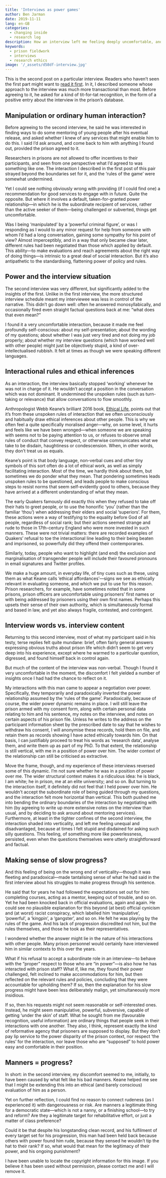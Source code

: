 ```yaml
---
title: 'Interviews as power games'
author: Ben Jarman
date: 2019-11-11
lang: en-GB
categories:
  - changing inside
  - research log
description: How an interview left me feeling deeply uncomfortable, and what this told me that the interviewee might not have
keywords:
  - prison fieldwork
  - interviews
  - research ethics
image: '/_assets/d58df-interview.jpg'
---
```


This is the second post on a particular interview. Readers who haven't seen the first part might want to [read it first](https://changinginside.co.uk/?p=706). In it, I described someone whose approach to the interview was much more transactional than most. Before agreeing to it, he asked for a kind of tit-for-tat recognition, in the form of a positive entry about the interview in the prison's database.

## Manipulation or ordinary human interaction?

Before agreeing to the second interview, he said he was interested in finding ways to do some mentoring of young people after his eventual release, and asked whether I knew of any services that might enable him to do this. I said I'd ask around, and come back to him with anything I found out, provided the prison agreed to it.

Researchers in prisons are not allowed to offer incentives to their participants, and seen from one perspective what I'd agreed to was something like one. The interaction I described in the first post of this pair strayed beyond the boundaries set for it, and the 'rules of the game' were somewhat undermined.

Yet I could see nothing obviously wrong with providing (if I could find one) a recommendation for good services to engage with in future. Quite the opposite. But where it involves a default, taken-for-granted power relationship---in which he is the subordinate recipient of services, rather than the active seeker of them---being challenged or subverted, things get uncomfortable.

Was I being 'manipulated' by a 'powerful criminal figure', or was I responding as I would to any minor request for help from someone with whom I'd had a long conversation, gaining some sympathy for his point of view? Almost imperceptibly, and in a way that only became clear later, different rules had been negotiated than those which applied by default. This ability---to make evaluations and reach agreements about the right way of doing things---is intrinsic to a great deal of social interaction. But it's also antipathetic to the standardising, flattening power of policy and rules.

## Power and the interview situation

The second interview was very different, but significantly added to the insights of the first. Unlike in the first interview, the more structured interview schedule meant my interviewee was less in control of the narrative. This didn't go down well: often he answered monosyllabically, and occasionally fired even straight factual questions back at me: "what does that even mean?"

I found it a very uncomfortable interaction, because it made me feel profoundly self-conscious: about my self-presentation; about the wording of my questions; about whether I was just very tired and not doing my job properly; about whether my interview questions (which have worked well with other people) might just be objectively stupid, a kind of over-intellectualised rubbish. It felt at times as though we were speaking different languages.

## Interactional rules and ethical inferences

As an interaction, the interview basically stopped 'working' whenever he was not in charge of it. He wouldn't accept a position in the conversation which was not dominant. It undermined the unspoken rules (such as turn-taking or relevance) that allow conversations to flow smoothly.

Anthropologist Webb Keane's brilliant 2016 book, [Ethical Life](https://press.princeton.edu/books/hardcover/9780691167732/ethical-life), points out that it's from these unspoken rules of interaction that we often unconsciously and habitually draw ethical inferences about other people. This is why we often feel a quite specifically moralised anger---why, on some level, it hurts and feels like we have been wronged---when someone we are speaking with seems not to be paying attention to us, or refuses to observe small rules of conduct that convey respect, or otherwise communicates what we take to be disdain, haughtiness or condescension. When, in other words, they don't treat us as equals.

Keane's point is that body language, non-verbal cues and other tiny symbols of this sort often do a lot of ethical work, as well as simply facilitating interaction. Most of the time, we hardly think about them, but sometimes we do ponder what they mean. That pondering sometimes leads unspoken rules to be questioned, and leads people to make conscious steps to resist norms that seem self-evidently good to others, because they have arrived at a different understanding of what they mean.

The early Quakers famously did exactly this when they refused to take off their hats to greet people, or to use the honorific 'you' (rather than the familiar 'thou') when addressing their elders and social 'superiors'. For them, these actions were a way of testifying to the equality before God of all people, regardless of social rank; but their actions seemed strange and rude to those in 17th-century England who were more invested in such manners. These were not trivial matters: there are recorded examples of Quakers' refusal to toe the interactional line leading to their being beaten and imprisoned, so powerfully did they offend their contemporaries.

Similarly, today, people who want to highlight (and end) the exclusion and marginalisation of transgender people will include their favoured pronouns in email signatures and Twitter profiles.

We make a huge amount, in everyday life, of tiny cues such as these, using them as what Keane calls 'ethical affordances'---signs we see as ethically relevant in evaluating someone, and which we put to use for this reason. Prison researchers, for example, have sometimes noted that in some prisons, prison officers are uncomfortable using prisoners' first names or with being addressed by prisoners using their own first names. Perhaps this upsets their sense of their own authority, which is simultaneously formal and based in law, and yet also always fragile, contested, and contingent.

## Interview words vs. interview content

Returning to this second interview, most of what my participant said in his testy, terse replies felt quite mundane: brief, often fairly general answers expressing obvious truths about prison life which didn't seem to get very deep into his experience, except where he warmed to a particular question, digressed, and found himself back in control again.

But much of the content of the interview was non-verbal. Though I found it very uncomfortable in the moment, the discomfort I felt yielded a number of insights once I had had the chance to reflect on it.

My interactions with this man came to appear a negotiation over power. Specifically, they temporarily and paradoxically inverted the power relationship assumed by the 'rules of the game'. Paradoxically, because of course, the wider power dynamic remains in place. I will still leave the prison armed with my consent form, along with certain personal data relating to him and his sentence, my notes on the interview, and notes on certain aspects of his prison file. Unless he writes to the address on the participant information sheet by the prescribed date to say that he wishes to withdraw his consent, I will anonymise these records, hold them on file, and retain them as records showing I have acted ethically towards him. On that basis, I can justifiably proceed to treat his words as 'research data', analyse them, and write them up as part of my PhD. To that extent, the relationship is still vertical, with me in a position of power over him. The wider context of the relationship can still be criticised as extractive.

Move the frame, though, and my experience of these interviews reversed some of this dynamic. I'm not sure whether he was in a position of power over me. The wider structural context makes it a ridiculous idea: he is black, I am white; he in prison, me at an elite university; and so on. But turning to the interaction itself, it definitely did not feel that I held power over him. He wouldn't accept the subordinate role of being guided through my questions, and the interaction felt more horizontal than vertical. This both pushed me into bending the ordinary boundaries of the interaction by negotiating with him (by agreeing to write up more extensive notes on the interview than usual, and by deciding to ask around about mentoring services). Furthermore, at least in the tighter confines of the second interview, the interaction shaded into verticality, and left me feeling unequal and disadvantaged, because at times I felt stupid and disdained for asking such silly questions. This feeling, of something more like powerlessness, persisted, even when the questions themselves were utterly straightforward and factual.

## Making sense of slow progress?

And this feeling of being on the wrong end of verticality---though it was fleeting and paradoxical---made tantalising sense of what he had said in the first interview about his struggles to make progress through his sentence.

He said that for years he had followed the expectations set out for him: completing courses, acting as a mentor, keeping out of trouble, and so on. Yet he had been knocked back in official evaluations, again and again. He could see no plausible explanation for this beyond (at best) official cynicism and (at worst) racist conspiracy, which labelled him 'manipulative', 'powerful', a 'kingpin', a 'gangster', and so on. He felt he was playing by the rules of the game. And his lack of progression discredited not him, but the rules themselves, and those he took as their representatives.

I wondered whether the answer might lie in the nature of his interactions with other people. Many prison personnel would certainly have interviewed him in similar contexts to this over the years.

What if his refusal to accept a subordinate role in an interview---to behave with the "proper" respect to those who are "in power"---is also how he has interacted with prison staff? What if, like me, they found their power challenged, felt inclined to make accommodations for him, but then reflected on the relevant rules and policies, concluding that they were accountable for upholding them? If so, then the explanation for his slow progress might have been less deliberately malign, yet simultaneously more insidious.

If so, then his requests might not seem reasonable or self-interested ones. Instead, he might seem manipulative, powerful, subversive, capable of getting 'under the skin' of staff. What he sought from me (favourable recognition, useful information) are ordinary things that people seek in their interactions with one another. They also, I think, represent exactly the kind of reformative agency that prisoners are supposed to display. But they don't pay lip service to the power disparity of the prison context, nor respect 'the rules' for the interaction, nor leave those who are "supposed" to hold power easy and comfortable in their position.

## Manners = progress?

In short: in the second interview, my discomfort seemed to me, initially, to have been caused by what felt like his bad manners. Keane helped me see that I might be extending this into an ethical (and barely conscious) evaluation of him as a person.

Yet on further reflection, I could find no reason to connect rudeness (as I experienced it) with dangerousness or risk. Are manners a legitimate thing for a democratic state---which is not a nanny, or a finishing school---to try and reform? Are they a legitimate target for rehabilitative effort, or just a matter of class preference?

Could it be that despite his longstanding clean record, and his fulfilment of every target set for his progression, this man had been held back because others with power found him rude, because they sensed he wouldn't tip the hat to their rank? If so, what would that mean for the legitimacy of their power, and his ongoing punishment?

::: {.callout-note}
I have been unable to locate the copyright information for this image. If you believe it has been used without permission, please contact me and I will remove it.
:::